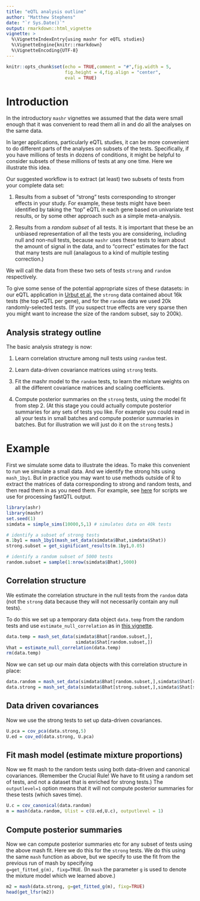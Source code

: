 ```yaml
---
title: "eQTL analysis outline"
author: "Matthew Stephens"
date: "`r Sys.Date()`"
output: rmarkdown::html_vignette
vignette: >
  %\VignetteIndexEntry{using mashr for eQTL studies}
  %\VignetteEngine{knitr::rmarkdown}
  %\VignetteEncoding{UTF-8}
---
```


```r
knitr::opts_chunk$set(echo = TRUE,comment = "#",fig.width = 5,
                      fig.height = 4,fig.align = "center",
                      eval = TRUE)
```


# Introduction

In the introductory `mashr` vignettes we assumed that the
data were small enough that it was convenient to read them all in
and do all the analyses on the same data.

In larger applications, particularly eQTL studies, it can be more
convenient to do different parts of the analyses on subsets of the tests. 
Specifically, if you have millions of tests in dozens of conditions,
it might be helpful to consider subsets of these millions of tests at any one time. Here we illustrate this idea.

Our suggested workflow is to extract (at least) two subsets of tests from
your complete data set:

1. Results from a subset of "strong" tests corresponding
to stronger effects in your study. For example, these tests might
have been identified by taking the "top" eQTL in each gene based on univariate test results, or by some other approach such as a simple meta-analysis. 

2. Results from a *random subset* of all tests. It is important
that these be an unbiased representation of all the tests you are considering,
including null and non-null tests, because `mashr` uses these tests
to learn about the amount of signal in the data, and to "correct" estimates
for the fact that many tests are null (analagous to a kind of multiple
testing correction.)

We will call the data from these two sets of tests `strong` and `random` respectively.

To give some sense of the potential appropriate sizes of these datasets: in our eQTL application in [Urbut et al](https://www.biorxiv.org/content/early/2017/05/09/096552),
the `strong` data contained about 16k tests (the top
eQTL per gene), and for the `random` data we used 20k randomly-selected tests. (If you suspect true effects are very sparse then you might want to increase the size of the random subset, say to 200k).

## Analysis strategy outline

The basic analysis strategy is now:

1. Learn correlation structure among null tests using `random` test.

2. Learn data-driven covariance matrices using `strong` tests. 

3. Fit the mashr model to the `random` tests, to learn the mixture weights on all the different covariance matrices and scaling coefficients.

4. Compute posterior summaries on the `strong` tests, using the model fit from step 2. (At this stage
you could actually compute posterior summaries for any sets of tests you like.
For example you could read in all your tests in small batches and compute
posterior summaries in batches. But for illustration we will just do
it on the `strong` tests.)


# Example

First we simulate some data to illustrate the ideas. To make
this convenient to run we simulate a small data. And we identify
the strong hits using `mash_1by1`. But in practice you may want to use methods outside of R to extract the matrices of data corresponding
to strong and random tests, and then read them in as you need them. For example, see  [here](https://github.com/stephenslab/gtexresults/blob/master/workflows/fastqtl_to_mash.ipynb) for scripts we use for processing fastQTL output.
```r
library(ashr)
library(mashr)
set.seed(1)
simdata = simple_sims(10000,5,1) # simulates data on 40k tests

# identify a subset of strong tests
m.1by1 = mash_1by1(mash_set_data(simdata$Bhat,simdata$Shat))
strong.subset = get_significant_results(m.1by1,0.05)

# identify a random subset of 5000 tests
random.subset = sample(1:nrow(simdata$Bhat),5000)

```

## Correlation structure

We estimate the correlation structure in the null tests from the `random` data (not the `strong` data because
they will not necessarily contain any null tests).

To do this we set up a temporary data object `data.temp`
from the random tests and use `estimate_null_correlation` as in [this vignette](intro_correlations).
```r
data.temp = mash_set_data(simdata$Bhat[random.subset,],
                          simdata$Shat[random.subset,])
Vhat = estimate_null_correlation(data.temp)
rm(data.temp)
```

Now we can set up our main data objects with this
correlation structure in place:
```r
data.random = mash_set_data(simdata$Bhat[random.subset,],simdata$Shat[random.subset,],V=Vhat)
data.strong = mash_set_data(simdata$Bhat[strong.subset,],simdata$Shat[strong.subset,], V=Vhat)
```


## Data driven covariances

Now we use the strong tests to set up data-driven covariances. 
```r
U.pca = cov_pca(data.strong,5)
U.ed = cov_ed(data.strong, U.pca)
```

## Fit mash model (estimate mixture proportions)

Now we fit mash to the random tests using both data-driven and canonical covariances. (Remember the Crucial Rule! We have to fit using a random
set of tests, and not a dataset that is enriched for strong tests.)
The `outputlevel=1` option means that it will not compute posterior summaries for these tests (which saves time).
```r
U.c = cov_canonical(data.random)
m = mash(data.random, Ulist = c(U.ed,U.c), outputlevel = 1)
```

## Compute posterior summaries

Now we can compute posterior summaries etc for any subset of tests using the above mash fit. Here we do this for the `strong` tests. We do
this using the same `mash` function as above, but we
specify to use the fit from the previous run of mash by specifying  
`g=get_fitted_g(m), fixg=TRUE`. (In `mash` the parameter `g` is used to denote the mixture model which we learned above.)
```r
m2 = mash(data.strong, g=get_fitted_g(m), fixg=TRUE)
head(get_lfsr(m2))
```


